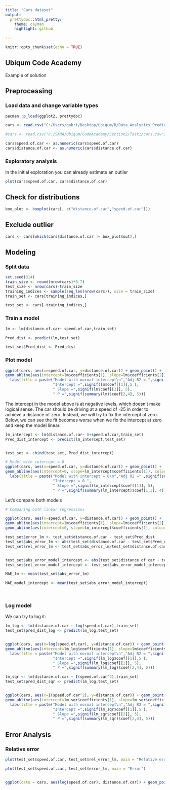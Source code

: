 ```yaml
---
title: "Cars dataset"
output:
  prettydoc::html_pretty:
    theme: cayman
    highlight: github

---
```


```r
knitr::opts_chunk$set(echo = TRUE)
```

## Ubiqum Code Academy

Example of solution

## Preprocessing

### Load data and change variable types

```r

pacman::p_load(ggplot2, prettydoc)

cars <- read.csv("C:/Users/gabri/Desktop/Ubiqum/R/Data_Analytics_Predicting_Customer_Preference/Task_1/cars.csv")

#cars <- read.csv("C:/SARA/Ubiqum/CodeAcademy/Section2/Task1/cars.csv")

cars$speed.of.car <- as.numeric(cars$speed.of.car)
cars$distance.of.car <- as.numeric(cars$distance.of.car)

```

### Exploratory analysis

In the initial exploration you can already estimate an outlier

```r
plot(cars$speed.of.car, cars$distance.of.car)
```

## Check for distributions

```r

box_plot <- boxplot(cars[, c("distance.of.car","speed.of.car")])

```

## Exclude outlier

```r


cars <- cars[which(cars$distance.of.car != box_plot$out),]


```


## Modeling

### Split data


```r
set.seed(314)
train_size <- round(nrow(cars)*0.7)
test_size <- nrow(cars)-train_size
training_indices <- sample(seq_len(nrow(cars)), size = train_size)
train_set <- cars[training_indices,]

test_set <- cars[-training_indices,]
```

### Train a model

```r
lm <- lm(distance.of.car~ speed.of.car,train_set)

Pred_dist <- predict(lm,test_set)

test_set$Pred_dist <- Pred_dist

```


### Plot model

```r
ggplot(cars, aes(x=speed.of.car, y=distance.of.car)) + geom_point() + 
geom_abline(aes(intercept=lm$coefficients[1], slope=lm$coefficients[2]), colour='red')+
  labs(title = paste("Model with normal intercept\n","Adj R2 = ",signif(summary(lm)$adj.r.squared, 5),
                     "Intercept =",signif(lm$coef[[1]],5 ),
                     " Slope =",signif(lm$coef[[2]], 5),
                     " P =",signif(summary(lm)$coef[2,4], 5)))


```

The intercept in the model above is at negative levels, which doesn't make logical sense. The car should be driving at a
speed of -25 in order to achieve a distance of zero. Instead, we will try to fix the intercept
at zero. Below, we can see the fit becomes worse when we fix the intercept at zero and keep the model linear.

```r
lm_intercept <- lm(distance.of.car~ 0+speed.of.car,train_set)
Pred_dist_intercept <- predict(lm_intercept,test_set)


test_set <- cbind(test_set, Pred_dist_intercept)

# Model with intercept = 0
ggplot(cars, aes(x=speed.of.car, y=distance.of.car)) + geom_point() + 
geom_abline(aes(intercept=0, slope=lm_intercept$coefficients[1]), colour='turquoise2')  +  
  labs(title = paste("Model with intercept = 0\n","Adj R2 =" ,signif(summary(lm_intercept)$adj.r.squared, 5),
                     "Intercept = 0 ",
                     " Slope =",signif(lm_intercept$coef[[1]], 5),
                     " P =",signif(summary(lm_intercept)$coef[1,3], 4)))

```

Let's compare both models
```r

# Comparing both linear regressions

ggplot(cars, aes(x=speed.of.car, y=distance.of.car)) + geom_point() + 
geom_abline(aes(intercept=lm$coefficients[1], slope=lm$coefficients[2], colour='LM')) +
geom_abline(aes(intercept=0, slope=lm_intercept$coefficients[1], colour='LM with intercept = 0 '))  
```


```r

test_set$error_lm <- test_set$distance.of.car - test_set$Pred_dist
test_set$abs_error_lm <- abs(test_set$distance.of.car - test_set$Pred_dist)
test_set$rel_error_lm <- test_set$abs_error_lm/test_set$distance.of.car


test_set$abs_error_model_intercept <- abs(test_set$distance.of.car - test_set$Pred_dist_intercept)
test_set$rel_error_model_intercept <- test_set$abs_error_model_intercept/test_set$distance.of.car

MAE_lm <- mean(test_set$abs_error_lm) 

MAE_model_intercept <- mean(test_set$abs_error_model_intercept)
  
 
```


### Log model 

We can try to log it:


```r

lm_log <- lm(distance.of.car ~ log(speed.of.car),train_set)
test_set$pred_dist_log <- predict(lm_log,test_set)


ggplot(cars, aes(x=log(speed.of.car), y=distance.of.car)) + geom_point() + 
geom_abline(aes(intercept=lm_log$coefficients[1], slope=lm$coefficients[2]), colour='red')+
  labs(title = paste("Model with normal intercept\n","Adj R2 = ",signif(summary(lm_log)$adj.r.squared, 5),
                     "Intercept =",signif(lm_log$coef[[1]],5 ),
                     " Slope =",signif(lm_log$coef[[2]], 5),
                     " P =",signif(summary(lm_log)$coef[2,4], 5)))

```

```r

lm_sqr <- lm(distance.of.car ~ I(speed.of.car^2),train_set)
test_set$pred_dist_sqr <- predict(lm_log,test_set)


ggplot(cars, aes(x=I(speed.of.car^2), y=distance.of.car)) + geom_point() + 
geom_abline(aes(intercept=lm_sqr$coefficients[1], slope=lm_sqr$coefficients[2]), colour='red')+
  labs(title = paste("Model with normal intercept\n","Adj R2 = ",signif(summary(lm_sqr)$adj.r.squared, 5),
                     "Intercept =",signif(lm_sqr$coef[[1]],5 ),
                     " Slope =",signif(lm_sqr$coef[[2]], 5),
                     " P =",signif(summary(lm_sqr)$coef[2,4], 5)))

```


## Error Analysis

### Relative error


```r
plot(test_set$speed.of.car, test_set$rel_error_lm, main = "Relative error")
```

```r
plot(test_set$speed.of.car, test_set$error_lm, main = "Error")


ggplot(data = cars, aes(log(speed.of.car), distance.of.car)) + geom_point()
```

